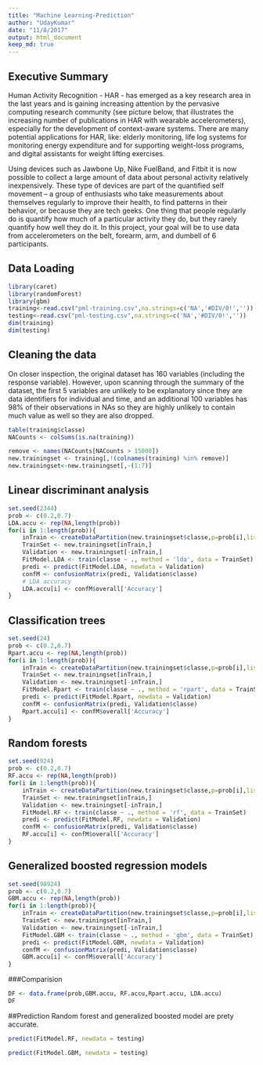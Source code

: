 ```yaml
---
title: "Machine Learning-Prediction"
author: "UdayKumar"
date: "11/8/2017"
output: html_document
keep_md: true
---
```

## Executive Summary

Human Activity Recognition - HAR - has emerged as a key research area in the last years and is gaining increasing attention by the pervasive computing research community (see picture below, that illustrates the increasing number of publications in HAR with wearable accelerometers), especially for the development of context-aware systems. There are many potential applications for HAR, like: elderly monitoring, life log systems for monitoring energy expenditure and for supporting weight-loss programs, and digital assistants for weight lifting exercises.

Using devices such as Jawbone Up, Nike FuelBand, and Fitbit it is now possible to collect a large amount of data about personal activity relatively inexpensively. These type of devices are part of the quantified self movement – a group of enthusiasts who take measurements about themselves regularly to improve their health, to find patterns in their behavior, or because they are tech geeks. One thing that people regularly do is quantify how much of a particular activity they do, but they rarely quantify how well they do it. In this project, your goal will be to use data from accelerometers on the belt, forearm, arm, and dumbell of 6 participants.

## Data Loading

```r
library(caret)
library(randomForest)
library(gbm)
training<-read.csv("pml-training.csv",na.strings=c('NA','#DIV/0!',''))
testing<-read.csv("pml-testing.csv",na.strings=c('NA','#DIV/0!',''))
dim(training)
dim(testing)
```

## Cleaning the data
On closer inspection, the original dataset has 160 variables (including the response variable). However, upon scanning through the summary of the dataset, the first 5 variables are unlikely to be explanatory since they are data identifiers for individual and time, and an additional 100 variables has 98% of their observations in NAs so they are highly unlikely to contain much value as well so they are also dropped.

```r
table(training$classe)
NACounts <- colSums(is.na(training))

remove <- names(NACounts[NACounts > 15000])
new.trainingset <- training[,!(colnames(training) %in% remove)]
new.trainingset<-new.trainingset[,-(1:7)]
```

## Linear discriminant analysis
```r
set.seed(2344)
prob <- c(0.2,0.7)
LDA.accu <- rep(NA,length(prob))
for(i in 1:length(prob)){
    inTrain <- createDataPartition(new.trainingset$classe,p=prob[i],list=F)
    TrainSet <- new.trainingset[inTrain,]
    Validation <- new.trainingset[-inTrain,]
    FitModel.LDA <- train(classe ~ ., method = 'lda', data = TrainSet)
    predi <- predict(FitModel.LDA, newdata = Validation)
    confM <- confusionMatrix(predi, Validation$classe)
    # LDA accuracy
    LDA.accu[i] <- confM$overall['Accuracy']
}
```
## Classification trees

```r
set.seed(24)
prob <- c(0.2,0.7)
Rpart.accu <- rep(NA,length(prob))
for(i in 1:length(prob)){
    inTrain <- createDataPartition(new.trainingset$classe,p=prob[i],list=F)
    TrainSet <- new.trainingset[inTrain,]
    Validation <- new.trainingset[-inTrain,]
    FitModel.Rpart <- train(classe ~ ., method = 'rpart', data = TrainSet)
    predi <- predict(FitModel.Rpart, newdata = Validation)
    confM <- confusionMatrix(predi, Validation$classe)
    Rpart.accu[i] <- confM$overall['Accuracy']
}
```

## Random forests

```r
set.seed(924)
prob <- c(0.2,0.7)
RF.accu <- rep(NA,length(prob))
for(i in 1:length(prob)){
    inTrain <- createDataPartition(new.trainingset$classe,p=prob[i],list=F)
    TrainSet <- new.trainingset[inTrain,]
    Validation <- new.trainingset[-inTrain,]
    FitModel.RF <- train(classe ~ ., method = 'rf', data = TrainSet)
    predi <- predict(FitModel.RF, newdata = Validation)
    confM <- confusionMatrix(predi, Validation$classe)
    RF.accu[i] <- confM$overall['Accuracy']
}
```

## Generalized boosted regression models
```r
set.seed(98924)
prob <- c(0.2,0.7)
GBM.accu <- rep(NA,length(prob))
for(i in 1:length(prob)){
    inTrain <- createDataPartition(new.trainingset$classe,p=prob[i],list=F)
    TrainSet <- new.trainingset[inTrain,]
    Validation <- new.trainingset[-inTrain,]
    FitModel.GBM <- train(classe ~ ., method = 'gbm', data = TrainSet)
    predi <- predict(FitModel.GBM, newdata = Validation)
    confM <- confusionMatrix(predi, Validation$classe)
    GBM.accu[i] <- confM$overall['Accuracy']
}
```

###Comparision
```r
DF <- data.frame(prob,GBM.accu, RF.accu,Rpart.accu, LDA.accu)
DF
```

##Prediction
Random forest and generalized boosted model are prety accurate.
```r
predict(FitModel.RF, newdata = testing)
```
```r
predict(FitModel.GBM, newdata = testing)
```
